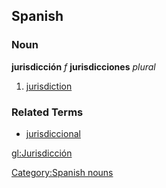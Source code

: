 == Spanish == 
=== Noun === 
'''jurisdicción''' ''f'' '''jurisdicciones''' ''plural''
# [[jurisdiction]] 
=== Related Terms ===
*[[jurisdiccional]]
[[Category:Spanish nouns]]

[[gl:Jurisdicción]]